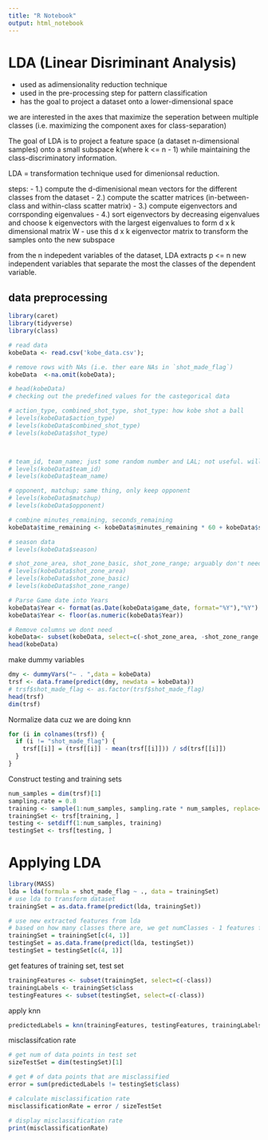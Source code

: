 ```yaml
---
title: "R Notebook"
output: html_notebook
---
```


# LDA (Linear Disriminant Analysis)
-   used as adimensionality reduction technique
-   used in the pre-processing step for pattern classification
-   has the goal to project a dataset onto a lower-dimensional space

we are interested in the axes that maximize the seperation between multiple classes (i.e. maximizing the component axes for class-separation)

The goal of LDA is to project a feature space (a dataset n-dimensional samples) onto a small subspace k(where k <= n - 1) while maintaining the class-discriminatory information.

LDA = transformation technique used for dimenionsal reduction.

steps:
-   1.) compute the d-dimenisional mean vectors for the different classes from the dataset
-   2.) compute the scatter matrices (in-between-class and within-class scatter matrix)
-   3.) compute eigenvectors and corrsponding eigenvalues
-   4.) sort eigenvectors by decreasing eigenvalues and choose k eigenvectors with the largest eigenvalues to form d x k dimensional matrix W
-   use this d x k eigenvector matrix to transform the samples onto the new subspace

from the n indepedent variables of the dataset, LDA extracts p <= n new independent variables that separate the most the classes of the dependent variable.

## data preprocessing
```r
library(caret)
library(tidyverse)
library(class)

# read data
kobeData <- read.csv('kobe_data.csv');

# remove rows with NAs (i.e. ther eare NAs in `shot_made_flag`)
kobeData  <-na.omit(kobeData);

# head(kobeData)
# checking out the predefined values for the castegorical data

# action_type, combined_shot_type, shot_type: how kobe shot a ball
# levels(kobeData$action_type)
# levels(kobeData$combined_shot_type)
# levels(kobeData$shot_type)



# team_id, team_name; just some random number and LAL; not useful. will omit
# levels(kobeData$team_id)
# levels(kobeData$team_name)

# opponent, matchup; same thing, only keep opponent
# levels(kobeData$matchup)
# levels(kobeData$opponent)

# combine minutes_remaining, seconds_remaining
kobeData$time_remaining <- kobeData$minutes_remaining * 60 + kobeData$seconds_remaining

# season data
# levels(kobeData$season)

# shot_zone_area, shot_zone_basic, shot_zone_range; arguably don't need these because we have lat, long, loc_x, loc_y
# levels(kobeData$shot_zone_area)
# levels(kobeData$shot_zone_basic)
# levels(kobeData$shot_zone_range)

# Parse Game date into Years 
kobeData$Year <- format(as.Date(kobeData$game_date, format="%Y"),"%Y")
kobeData$Year <- floor(as.numeric(kobeData$Year))

# Remove columns we dont need
kobeData<- subset(kobeData, select=c(-shot_zone_area, -shot_zone_range, -shot_zone_basic, -action_type,-game_date,-game_id,-team_id,-team_name,-matchup, -season, -minutes_remaining, -seconds_remaining))
head(kobeData)
```

make dummy variables
```r
dmy <- dummyVars("~ . ",data = kobeData)
trsf <- data.frame(predict(dmy, newdata = kobeData))
# trsf$shot_made_flag <- as.factor(trsf$shot_made_flag)
head(trsf)
dim(trsf)
```

Normalize data cuz we are doing knn

```r
for (i in colnames(trsf)) {
  if (i != "shot_made_flag") {
    trsf[[i]] = (trsf[[i]] - mean(trsf[[i]])) / sd(trsf[[i]])
  }
}
```



Construct testing and training sets 
```r
num_samples = dim(trsf)[1]
sampling.rate = 0.8
training <- sample(1:num_samples, sampling.rate * num_samples, replace=FALSE)
trainingSet <- trsf[training, ]
testing <- setdiff(1:num_samples, training)
testingSet <- trsf[testing, ]
```

# Applying LDA
```r
library(MASS)
lda = lda(formula = shot_made_flag ~ ., data = trainingSet)
# use lda to transform dataset
trainingSet = as.data.frame(predict(lda, trainingSet))

# use new extracted features from lda 
# based on how many classes there are, we get numClasses - 1 features from lda.
trainingSet = trainingSet[c(4, 1)]
testingSet = as.data.frame(predict(lda, testingSet))
testingSet = testingSet[c(4, 1)]
```

get features of training set, test set
```r
trainingFeatures <- subset(trainingSet, select=c(-class))
trainingLabels <- trainingSet$class
testingFeatures <- subset(testingSet, select=c(-class))
```

apply knn
```r
predictedLabels = knn(trainingFeatures, testingFeatures, trainingLabels, k = 5)
```

misclassifcation rate
```r
# get num of data points in test set
sizeTestSet = dim(testingSet)[1]

# get # of data points that are misclassified
error = sum(predictedLabels != testingSet$class)

# calculate misclassification rate
misclassificationRate = error / sizeTestSet

# display misclassification rate
print(misclassificationRate)
```